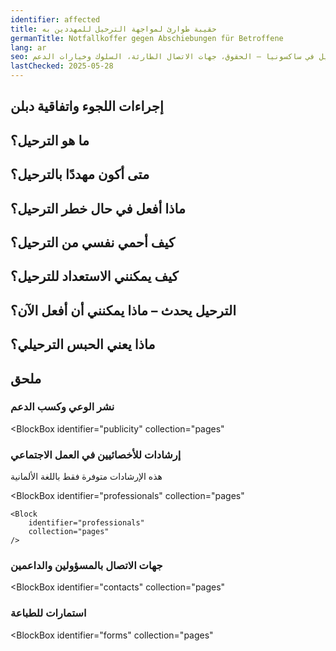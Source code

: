 ```yaml
---
identifier: affected
title: حقيبة طوارئ لمواجهة الترحيل للمهددين به
germanTitle: Notfallkoffer gegen Abschiebungen für Betroffene
lang: ar
seo: معلومات عملية للأشخاص المهددين بالترحيل في ساكسونيا – الحقوق، جهات الاتصال الطارئة، السلوك وخيارات الدعم
lastChecked: 2025-05-28
---
```


<Block identifier="kit-intro" />

<Block identifier="kit-advice" />

## إجراءات اللجوء واتفاقية دبلن
<Block identifier="kit-procedure-dublin" />

## ما هو الترحيل؟
<Block identifier="kit-deportation-definition" />

## متى أكون مهددًا بالترحيل؟

<Block identifier="kit-deportation-risk" />

## ماذا أفعل في حال خطر الترحيل؟

<Block identifier="kit-stress" />

<Block identifier="kit-residence" />

## كيف أحمي نفسي من الترحيل؟

<Block identifier="kit-prevent-deportation" />

## كيف يمكنني الاستعداد للترحيل؟

<Block identifier="kit-prepare-deportation" />

## الترحيل يحدث – ماذا يمكنني أن أفعل الآن؟

<Block identifier="kit-police" />

<Block identifier="kit-ongoing-deportation" />

## ماذا يعني الحبس الترحيلي؟

<Block identifier="kit-detention" />

## ملحق

<Block identifier="kit-outro" />

### نشر الوعي وكسب الدعم

<BlockBox
  identifier="publicity"
  collection="pages"
>
  <Block
    identifier="publicity"
    collection="pages"
  />
</BlockBox>

###  إرشادات للأخصائيين في العمل الاجتماعي

هذه الإرشادات متوفرة فقط باللغة الألمانية

<BlockBox
    identifier="professionals"
    collection="pages"
>
    <Block
        identifier="professionals"
        collection="pages"
    />
</BlockBox>

### جهات الاتصال بالمسؤولين والداعمين

<BlockBox
  identifier="contacts"
  collection="pages"
>
  <Block
    identifier="contacts"
    collection="pages"
  />
</BlockBox>

### استمارات للطباعة

<BlockBox
  identifier="forms"
  collection="pages"
>
  <Block
    identifier="forms"
    collection="pages"
  />
</BlockBox>


